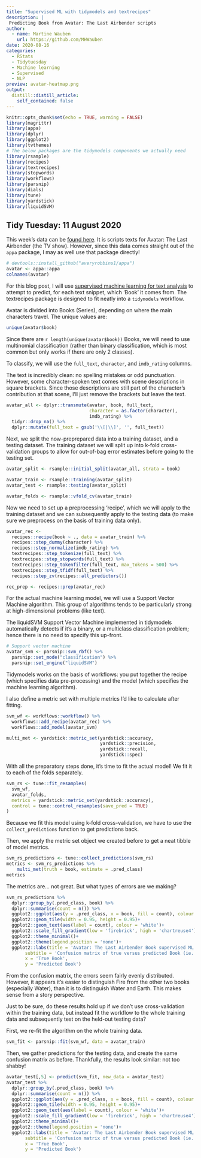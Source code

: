 ```yaml
---
title: "Supervised ML with tidymodels and textrecipes"
description: |
 Predicting Book from Avatar: The Last Airbender scripts
author:
  - name: Martine Wauben 
    url: https://github.com/MHWauben
date: 2020-08-16
categories:
  - RStats
  - Tidytuesday
  - Machine learning
  - Supervised
  - NLP
preview: avatar-heatmap.png
output:
  distill::distill_article:
    self_contained: false
---
```


```r
knitr::opts_chunk$set(echo = TRUE, warning = FALSE)
library(magrittr)
library(appa)
library(dplyr)
library(ggplot2)
library(tvthemes)
# The below packages are the tidymodels components we actually need
library(rsample)
library(recipes)
library(textrecipes)
library(stopwords)
library(workflows)
library(parsnip)
library(dials)
library(tune)
library(yardstick)
library(liquidSVM)
```

## Tidy Tuesday: 11 August 2020

This week's data can be [found here](https://github.com/rfordatascience/tidytuesday/blob/master/data/2020/2020-08-11/readme.md). It is scripts texts for Avatar: The Last Airbender (the TV show). However, since this data comes straight out of the `appa` package, I may as well use that package directly!

```r
# devtools::install_github("averyrobbins1/appa")
avatar <- appa::appa
colnames(avatar)
```

For this blog post, I will use [supervised machine learning for text analysis](https://smltar.com/) to attempt to predict, for each text snippet, which 'Book' it comes from. The textrecipes package is designed to fit neatly into a `tidymodels` workflow.

Avatar is divided into Books (Series), depending on where the main characters travel. The unique values are:

```r
unique(avatar$book)
```

Since there are `r length(unique(avatar$book))` Books, we will need to use multinomial classification (rather than binary classification, which is most common but only works if there are only 2 classes). 

To classify, we will use the `full_text`, `character`, and `imdb_rating` columns. 

The text is incredibly clean: no spelling mistakes or odd punctuation. However, some character-spoken text comes with scene descriptions in square brackets. Since those descriptions are still part of the character's contribution at that scene, I'll just remove the brackets but leave the text.

```r
avatar_all <- dplyr::transmute(avatar, book, full_text, 
                               character = as.factor(character), 
                               imdb_rating) %>%
  tidyr::drop_na() %>%
  dplyr::mutate(full_text = gsub('\\[|\\]', '', full_text))
```

Next, we split the now-preprepared data into a training dataset, and a testing dataset. The training dataset we will split up into k-fold cross-validation groups to allow for out-of-bag error estimates before going to the testing set.

```r
avatar_split <- rsample::initial_split(avatar_all, strata = book)

avatar_train <- rsample::training(avatar_split)
avatar_test <- rsample::testing(avatar_split)

avatar_folds <- rsample::vfold_cv(avatar_train)
```

Now we need to set up a preprocessing 'recipe', which we will apply to the training dataset and we can subsequently apply to the testing data (to make sure we preprocess on the basis of training data only). 

```r
avatar_rec <-
  recipes::recipe(book ~ ., data = avatar_train) %>%
  recipes::step_dummy(character) %>%
  recipes::step_normalize(imdb_rating) %>%
  textrecipes::step_tokenize(full_text) %>%
  textrecipes::step_stopwords(full_text) %>%
  textrecipes::step_tokenfilter(full_text, max_tokens = 500) %>%
  textrecipes::step_tfidf(full_text) %>%
  recipes::step_zv(recipes::all_predictors()) 

rec_prep <- recipes::prep(avatar_rec)
```

For the actual machine learning model, we will use a Support Vector Machine algorithm. This group of algorithms tends to be particularly strong at high-dimensional problems (like text). 

The liquidSVM Support Vector Machine implemented in tidymodels automatically detects if it's a binary, or a multiclass classification problem; hence there is no need to specify this up-front. 

```r
# Support vector machine
avatar_svm <- parsnip::svm_rbf() %>%
  parsnip::set_mode("classification") %>%
  parsnip::set_engine("liquidSVM")
```

Tidymodels works on the basis of workflows: you put together the recipe (which specifies data pre-processing) and the model (which specifies the machine learning algorithm). 

I also define a metric set with multiple metrics I'd like to calculate after fitting. 

```r
svm_wf <- workflows::workflow() %>%
  workflows::add_recipe(avatar_rec) %>%
  workflows::add_model(avatar_svm)

multi_met <- yardstick::metric_set(yardstick::accuracy, 
                                   yardstick::precision, 
                                   yardstick::recall, 
                                   yardstick::spec)
```

With all the preparatory steps done, it's time to fit the actual model! We fit it to each of the folds separately.

```r
svm_rs <- tune::fit_resamples(
  svm_wf,
  avatar_folds,
  metrics = yardstick::metric_set(yardstick::accuracy),
  control = tune::control_resamples(save_pred = TRUE)
)
```

Because we fit this model using k-fold cross-validation, we have to use the `collect_predictions` function to get predictions back. 

Then, we apply the metric set object we created before to get a neat tibble of model metrics.

```r
svm_rs_predictions <- tune::collect_predictions(svm_rs)
metrics <- svm_rs_predictions %>%
    multi_met(truth = book, estimate = .pred_class)
metrics
```

The metrics are... not great. But what types of errors are we making? 

```r
svm_rs_predictions %>%
  dplyr::group_by(.pred_class, book) %>%
  dplyr::summarise(count = n()) %>%
  ggplot2::ggplot(aes(y = .pred_class, x = book, fill = count), colour = 'black')+
  ggplot2::geom_tile(width = 0.95, height = 0.95)+
  ggplot2::geom_text(aes(label = count), colour = 'white')+
  ggplot2::scale_fill_gradient(low = 'firebrick', high = 'chartreuse4')+
  ggplot2::theme_minimal()+
  ggplot2::theme(legend.position = 'none')+
  ggplot2::labs(title = 'Avatar: The Last Airbender Book supervised ML for text',
       subtitle = 'Confusion matrix of true versus predicted Book (ie. season); cross-fold validation',
       x = 'True Book',
       y = 'Predicted Book')
```

From the confusion matrix, the errors seem fairly evenly distributed. However, it appears it's easier to distinguish Fire from the other two books (especially Water), than it is to distinguish Water and Earth. This makes sense from a story perspective.

Just to be sure, do these results hold up if we don't use cross-validation within the training data, but instead fit the workflow to the whole training data and subsequently test on the held-out testing data? 

First, we re-fit the algorithm on the whole training data.

```r
svm_fit <- parsnip::fit(svm_wf, data = avatar_train)
```

Then, we gather predictions for the testing data, and create the same confusion matrix as before. Thankfully, the results look similar: not too shabby!

```r
avatar_test[,5] <- predict(svm_fit, new_data = avatar_test)
avatar_test %>%
  dplyr::group_by(.pred_class, book) %>%
  dplyr::summarise(count = n()) %>%
  ggplot2::ggplot(aes(y = .pred_class, x = book, fill = count), colour = 'black')+
  ggplot2::geom_tile(width = 0.95, height = 0.95)+
  ggplot2::geom_text(aes(label = count), colour = 'white')+
  ggplot2::scale_fill_gradient(low = 'firebrick', high = 'chartreuse4')+
  ggplot2::theme_minimal()+
  ggplot2::theme(legend.position = 'none')+
  ggplot2::labs(title = 'Avatar: The Last Airbender Book supervised ML for text',
       subtitle = 'Confusion matrix of true versus predicted Book (ie. season); testing data',
       x = 'True Book',
       y = 'Predicted Book')
```
